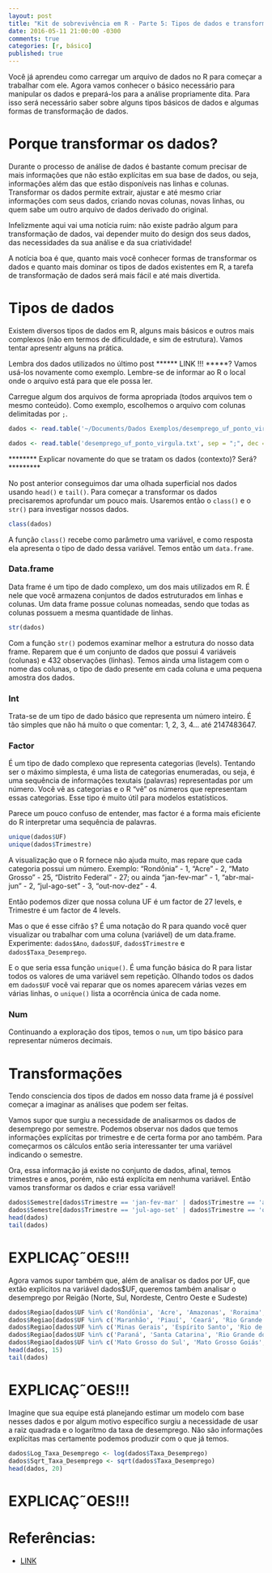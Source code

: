 ```yaml
---
layout: post
title: "Kit de sobrevivência em R - Parte 5: Tipos de dados e transformações"
date: 2016-05-11 21:00:00 -0300
comments: true
categories: [r, básico]
published: true
---
```


Você já aprendeu como carregar um arquivo de dados no R para começar a trabalhar com ele. Agora vamos conhecer o básico necessário para manipular os dados e prepará-los para a análise propriamente dita. Para isso será necessário saber sobre alguns tipos básicos de dados e algumas formas de transformação de dados.

<!-- More -->

# Porque transformar os dados?

Durante o processo de análise de dados é bastante comum precisar de mais informações que não estão explícitas em sua base de dados, ou seja, informações além das que estão disponíveis nas linhas e colunas. Transformar os dados permite extrair, ajustar e até mesmo criar informações com seus dados, criando novas colunas, novas linhas, ou quem sabe um outro arquivo de dados derivado do original.

Infelizmente aqui vai uma notícia ruim: não existe padrão algum para transformação de dados, vai depender muito do design dos seus dados, das necessidades da sua análise e da sua criatividade!

A notícia boa é que, quanto mais você conhecer formas de transformar os dados e quanto mais dominar os tipos de dados existentes em R, a tarefa de transformação de dados será mais fácil e até mais divertida.

# Tipos de dados

Existem diversos tipos de dados em R, alguns mais básicos e outros mais complexos (não em termos de dificuldade, e sim de estrutura). Vamos tentar apresentr alguns na prática.

Lembra dos dados utilizados no último post ****** LINK !!! *****? Vamos usá-los novamente como exemplo. Lembre-se de informar ao R o local onde o arquivo está para que ele possa ler. 

Carregue algum dos arquivos de forma apropriada (todos arquivos tem o mesmo conteúdo). Como exemplo, escolhemos o arquivo com colunas delimitadas por `;`.

```r
dados <- read.table('~/Documents/Dados Exemplos/desemprego_uf_ponto_virgula.txt', sep = ";", dec = ",", header = TRUE)
```

```r
dados <- read.table('desemprego_uf_ponto_virgula.txt', sep = ";", dec = ",", header = TRUE)  
```

******** Explicar novamente do que se tratam os dados (contexto)? Será? *********

No post anterior conseguimos dar uma olhada superficial nos dados usando `head()` e `tail()`. Para começar a transformar os dados precisaremos aprofundar um pouco mais. Usaremos então o `class()` e o `str()` para investigar nossos dados.

```r
class(dados)
```

A função `class()` recebe como parâmetro uma variável, e como resposta ela apresenta o tipo de dado dessa variável. Temos então um `data.frame`.

### Data.frame

Data frame é um tipo de dado complexo, um dos mais utilizados em R. É nele que você armazena conjuntos de dados estruturados em linhas e colunas. Um data frame possue colunas nomeadas, sendo que todas as colunas possuem a mesma quantidade de linhas.

```r
str(dados)
```

Com a função `str()` podemos examinar melhor a estrutura do nosso data frame.
Reparem que é um conjunto de dados que possui 4 variáveis (colunas) e 432 observações (linhas). Temos ainda uma listagem com o nome das colunas, o tipo de dado presente em cada coluna e uma pequena amostra dos dados.

### Int

Trata-se de um tipo de dado básico que representa um número inteiro. É tão simples que não há muito o que comentar: 1, 2, 3, 4... até 2147483647.

### Factor

É um tipo de dado complexo que representa categorias (levels). Tentando ser o máximo simplesta, é uma lista de categorias enumeradas, ou seja, é uma sequência de informações texutais (palavras) representadas por um número. Você vê as categorias e o R "vê" os números que representam essas categorias. Esse tipo é muito útil para modelos estatísticos.

Parece um pouco confuso de entender, mas factor é a forma mais eficiente do R interpretar uma sequência de palavras.

```r
unique(dados$UF)
unique(dados$Trimestre)
```

A visualização que o R fornece não ajuda muito, mas repare que cada categoria possui um número. Exemplo: "Rondônia" - 1, "Acre" - 2, "Mato Grosso" - 25, "Distrito Federal" - 27; ou ainda "jan-fev-mar" - 1, "abr-mai-jun" - 2, "jul-ago-set" - 3, "out-nov-dez" - 4.

Então podemos dizer que nossa coluna UF é um factor de 27 levels, e Trimestre é um factor de 4 levels.

Mas o que é esse cifrão `$`? É uma notação do R para quando você quer visualizar ou trabalhar com uma coluna (variável) de um data.frame. Experimente: `dados$Ano`, `dados$UF`, `dados$Trimestre` e `dados$Taxa_Desemprego`.

E o que seria essa função `unique()`. É uma função básica do R para listar todos os valores de uma variável sem repetição. Olhando todos os dados em `dados$UF` você vai reparar que os nomes aparecem várias vezes em várias linhas, o `unique()` lista a ocorrência única de cada nome.

### Num

Continuando a exploração dos tipos, temos o `num`, um tipo básico para representar números decimais.

# Transformações

Tendo consciencia dos tipos de dados em nosso data frame já é possível começar a imaginar as análises que podem ser feitas. 

Vamos supor que surgiu a necessidade de analisarmos os dados de desemprego por semestre. Podemos observar nos dados que temos informações explícitas por trimestre e de certa forma por ano também. Para começarmos os cálculos então seria interessanter ter uma variável indicando o semestre.

Ora, essa informação já existe no conjunto de dados, afinal, temos trimestres e anos, porém, não está explícita em nenhuma variável. Então vamos transformar os dados e criar essa variável!

```r
dados$Semestre[dados$Trimestre == 'jan-fev-mar' | dados$Trimestre == 'abr-mai-jun'] <- 1
dados$Semestre[dados$Trimestre == 'jul-ago-set' | dados$Trimestre == 'out-nov-dez'] <- 2
head(dados)
tail(dados)
```
# EXPLICAÇ˜OES!!!


Agora vamos supor também que, além de analisar os dados por UF, que extão explícitos na variável dados$UF, queremos também analisar o desemprego por Reigão (Norte, Sul, Nordeste, Centro Oeste e Sudeste)

```r
dados$Regiao[dados$UF %in% c('Rondônia', 'Acre', 'Amazonas', 'Roraima', 'Pará', 'Amapá', 'Tocantins')] <- 'Norte' 
dados$Regiao[dados$UF %in% c('Maranhão', 'Piauí', 'Ceará', 'Rio Grande do Norte', 'Paraíba', 'Pernambuco', 'Alagoas', 'Sergipe', 'Bahia')] <- 'Nordeste' 
dados$Regiao[dados$UF %in% c('Minas Gerais', 'Espírito Santo', 'Rio de Janeiro', 'São Paulo')] <- 'Sudeste'   
dados$Regiao[dados$UF %in% c('Paraná', 'Santa Catarina', 'Rio Grande do Sul')] <- 'Sul'
dados$Regiao[dados$UF %in% c('Mato Grosso do Sul', 'Mato Grosso Goiás', 'Distrito Federal')] <- 'Centro Oeste'
head(dados, 15)
tail(dados)
```

# EXPLICAÇ˜OES!!!

Imagine que sua equipe está planejando estimar um modelo com base nesses dados e por algum motivo específico surgiu a necessidade de usar a raiz quadrada e o logarítmo da taxa de desemprego. Não são informações explícitas mas certamente podemos produzir com o que já temos.

```r
dados$Log_Taxa_Desemprego <- log(dados$Taxa_Desemprego)
dados$Sqrt_Taxa_Desemprego <- sqrt(dados$Taxa_Desemprego)
head(dados, 20)
```
# EXPLICAÇ˜OES!!!

# Referências:

* [LINK](LINK)

